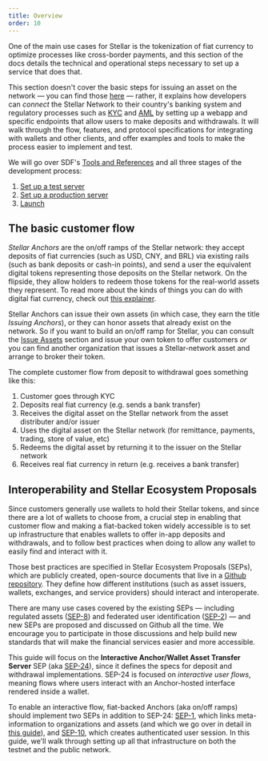 ```yaml
---
title: Overview
order: 10
---
```


One of the main use cases for Stellar is the tokenization of fiat currency to optimize processes like cross-border payments, and this section of the docs details the technical and operational steps necessary to set up a service that does that.

This section doesn't cover the basic steps for issuing an asset on the network — you can find those [here](../issuing-assets/index.mdx) — rather, it explains how developers can _connect_ the Stellar Network to their country's banking system and regulatory processes such as [KYC](https://en.wikipedia.org/wiki/Know_your_customer) and [AML](https://en.wikipedia.org/wiki/Money_laundering#Anti-money_laundering) by setting up a webapp and specific endpoints that allow users to make deposits and withdrawals. It will walk through the flow, features, and protocol specifications for integrating with wallets and other clients, and offer examples and tools to make the process easier to implement and test.

We will go over SDF's [Tools and References](./reference-implementations.mdx) and all three stages of the development process:

1. [Set up a test server](./setting-up-test-server.mdx)
1. [Set up a production server](./setting-up-production-server.mdx)
1. [Launch](./launch.mdx)

## The basic customer flow

_Stellar Anchors_ are the on/off ramps of the Stellar network: they accept deposits of fiat currencies (such as USD, CNY, and BRL) via existing rails (such as bank deposits or cash-in points), and send a user the equivalent digital tokens representing those deposits on the Stellar network. On the flipside, they allow holders to redeem those tokens for the real-world assets they represent. To read more about the kinds of things you can do with digital fiat currency, check out [this explainer](https://www.stellar.org/learn/the-power-of-stellar).

Stellar Anchors can issue their own assets (in which case, they earn the title _Issuing Anchors_), or they can honor assets that already exist on the network. So if you want to build an on/off ramp for Stellar, you can consult the [Issue Assets](../issuing-assets/index.mdx) section and issue your own token to offer customers _or_ you can find another organization that issues a Stellar-network asset and arrange to broker their token.

The complete customer flow from deposit to withdrawal goes something like this:

1. Customer goes through KYC
1. Deposits real fiat currency (e.g. sends a bank transfer)
1. Receives the digital asset on the Stellar network from the asset distributer and/or issuer
1. Uses the digital asset on the Stellar network (for remittance, payments, trading, store of value, etc)
1. Redeems the digital asset by returning it to the issuer on the Stellar network
1. Receives real fiat currency in return (e.g. receives a bank transfer)

## Interoperability and Stellar Ecosystem Proposals

Since customers generally use wallets to hold their Stellar tokens, and since there are a lot of wallets to choose from, a crucial step in enabling that customer flow and making a fiat-backed token widely accessible is to set up infrastructure that enables wallets to offer in-app deposits and withdrawals, and to follow best practices when doing to allow any wallet to easily find and interact with it.

Those best practices are specified in Stellar Ecosystem Proposals (SEPs), which are publicly created, open-source documents that live in a [Github repository](https://github.com/stellar/stellar-protocol/tree/master/ecosystem#stellar-ecosystem-proposals-seps). They define how different institutions (such as asset issuers, wallets, exchanges, and service providers) should interact and interoperate.

There are many use cases covered by the existing SEPs — including regulated assets ([SEP-8](https://github.com/stellar/stellar-protocol/blob/master/ecosystem/sep-0008.md)) and federated user identification ([SEP-2](https://github.com/stellar/stellar-protocol/blob/master/ecosystem/sep-0002.md)) — and new SEPs are proposed and discussed on Github all the time. We encourage you to participate in those discussions and help build new standards that will make the financial services easier and more accessible.

This guide will focus on the **Interactive Anchor/Wallet Asset Transfer Server** SEP (aka [SEP-24](https://github.com/stellar/stellar-protocol/blob/master/ecosystem/sep-0024.md)), since it defines the specs for deposit and withdrawal implementations. SEP-24 is focused on _interactive user flows_, meaning flows where users interact with an Anchor-hosted interface rendered inside a wallet.

To enable an interactive flow, fiat-backed Anchors (aka on/off ramps) should implement two SEPs in addition to SEP-24: [SEP-1](https://github.com/stellar/stellar-protocol/blob/master/ecosystem/sep-0001.md), which links meta-information to organizations and assets (and which we go over in detail in [this guide](../issuing-assets/publishing-asset-info.mdx)), and [SEP-10](https://github.com/stellar/stellar-protocol/blob/master/ecosystem/sep-0010.md), which creates authenticated user session. In this guide, we'll walk through setting up all that infrastructure on both the testnet and the public network.
